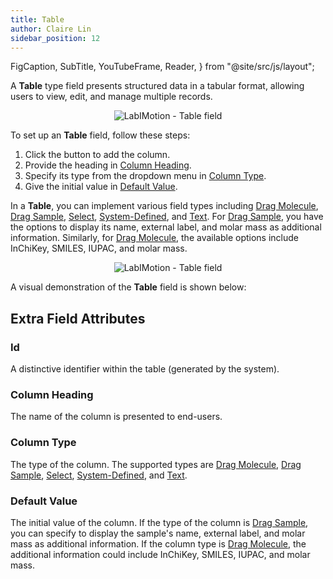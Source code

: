 ```yaml
---
title: Table
author: Claire Lin
sidebar_position: 12
---
```


  FigCaption,
  SubTitle,
  YouTubeFrame,
  Reader,
} from "@site/src/js/layout";

<Reader text="Designer" />

A **Table** type field presents structured data in a tabular format, allowing users to view, edit, and manage multiple records.

<p align="center">
  <img src={fieldTable} alt="LabIMotion - Table field" />
  <FigCaption text="Table field type" />
</p>

To set up an **Table** field, follow these steps:

1. Click the <FontAwesomeIcon icon={faSquarePlus} color="#337ab7" /> button to add the column.
2. Provide the heading in [Column Heading](#column-heading).
3. Specify its type from the dropdown menu in [Column Type](#column-type).
4. Give the initial value in [Default Value](#default-value).

In a **Table**, you can implement various field types including [Drag Molecule](drag-molecule), [Drag Sample](drag-sample), [Select](select), [System-Defined](system-defined), and [Text](text). For [Drag Sample](drag-sample), you have the options to display its name, external label, and molar mass as additional information. Similarly, for [Drag Molecule](drag-molecule), the available options include InChiKey, SMILES, IUPAC, and molar mass.

<p align="center">
  <img src={fieldTableProps} alt="LabIMotion - Table field" />
</p>

A visual demonstration of the **Table** field is shown below:

<YouTubeFrame
  src="https://www.youtube-nocookie.com/embed/4VfuIcR8X9k"
  title="LabIMotion - Table"
/>
<FigCaption text="Example: Designer - Add the Table field" />

## Extra Field Attributes

### Id

A distinctive identifier within the table (generated by the system).

### Column Heading

The name of the column is presented to end-users.

### Column Type

The type of the column. The supported types are [Drag Molecule](drag-molecule), [Drag Sample](drag-sample), [Select](select), [System-Defined](system-defined), and [Text](text).

### Default Value

The initial value of the column. If the type of the column is [Drag Sample](drag-sample), you can specify to display the sample's name, external label, and molar mass as additional information. If the column type is [Drag Molecule](drag-molecule), the additional information could include InChiKey, SMILES, IUPAC, and molar mass.
